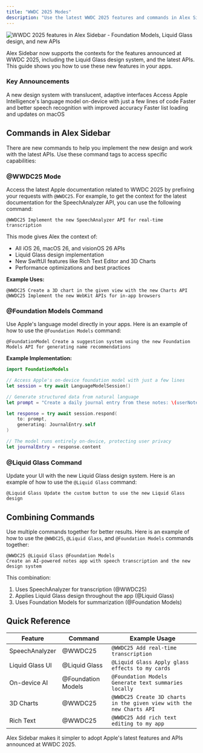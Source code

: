 ```yaml
---
title: "WWDC 2025 Modes"
description: "Use the latest WWDC 2025 features and commands in Alex Sidebar"
---
```


![WWDC 2025 features in Alex Sidebar - Foundation Models, Liquid Glass design, and new APIs](/images/wwdc-2025-features-hero.png)

Alex Sidebar now supports the contexts for the features announced at WWDC 2025, including the Liquid Glass design system, and the latest APIs. This guide shows you how to use these new features in your apps.

### Key Announcements

<CardGroup cols={2}>
  <Card title="Liquid Glass Design" icon="sparkles">
    A new design system with translucent, adaptive interfaces
  </Card>

  <Card title="Foundation Models" icon="brain">
    Access Apple Intelligence's language model on-device with just a few lines of code
  </Card>

  <Card title="SpeechAnalyzer API" icon="microphone">
    Faster and better speech recognition with improved accuracy
  </Card>

  <Card title="SwiftUI Performance" icon="gauge">
    Faster list loading and updates on macOS
  </Card>
</CardGroup>

## Commands in Alex Sidebar

There are new commands to help you implement the new design and work with the latest APIs. Use these command tags to access specific capabilities:

### @WWDC25 Mode

Access the latest Apple documentation related to WWDC 2025 by prefixing your requests with `@WWDC25`. For example, to get the context for the latest documentation for the SpeechAnalyzer API, you can use the following command:

```
@WWDC25 Implement the new SpeechAnalyzer API for real-time transcription
```

This mode gives Alex the context of:
- All iOS 26, macOS 26, and visionOS 26 APIs
- Liquid Glass design implementation
- New SwiftUI features like Rich Text Editor and 3D Charts
- Performance optimizations and best practices

**Example Uses:**
```
@WWDC25 Create a 3D chart in the given view with the new Charts API
@WWDC25 Implement the new WebKit APIs for in-app browsers
```

### @Foundation Models Command

Use Apple's language model directly in your apps. Here is an example of how to use the `@Foundation Models` command:

```
@FoundationModel Create a suggestion system using the new Foundation Models API for generating name recommendations
```

**Example Implementation:**
```swift
import FoundationModels

// Access Apple's on-device foundation model with just a few lines
let session = try await LanguageModelSession()

// Generate structured data from natural language
let prompt = "Create a daily journal entry from these notes: \(userNotes)"

let response = try await session.respond(
    to: prompt,
    generating: JournalEntry.self
)

// The model runs entirely on-device, protecting user privacy
let journalEntry = response.content
```

### @Liquid Glass Command

Update your UI with the new Liquid Glass design system. Here is an example of how to use the `@Liquid Glass` command:

```
@Liquid Glass Update the custom button to use the new Liquid Glass design
```

## Combining Commands

Use multiple commands together for better results. Here is an example of how to use the `@WWDC25`, `@Liquid Glass`, and `@Foundation Models` commands together:

```
@WWDC25 @Liquid Glass @Foundation Models 
Create an AI-powered notes app with speech transcription and the new design system
```

This combination:
1. Uses SpeechAnalyzer for transcription (@WWDC25)
2. Applies Liquid Glass design throughout the app (@Liquid Glass)
3. Uses Foundation Models for summarization (@Foundation Models)

## Quick Reference

| Feature | Command | Example Usage |
|---------|---------|---------------|
| SpeechAnalyzer | @WWDC25 | `@WWDC25 Add real-time transcription` |
| Liquid Glass UI | @Liquid Glass | `@Liquid Glass Apply glass effects to my cards` |
| On-device AI | @Foundation Models | `@Foundation Models Generate text summaries locally` |
| 3D Charts | @WWDC25 | `@WWDC25 Create 3D charts in the given view with the new Charts API` |
| Rich Text | @WWDC25 | `@WWDC25 Add rich text editing to my app` |

Alex Sidebar makes it simpler to adopt Apple's latest features and APIs announced at WWDC 2025.